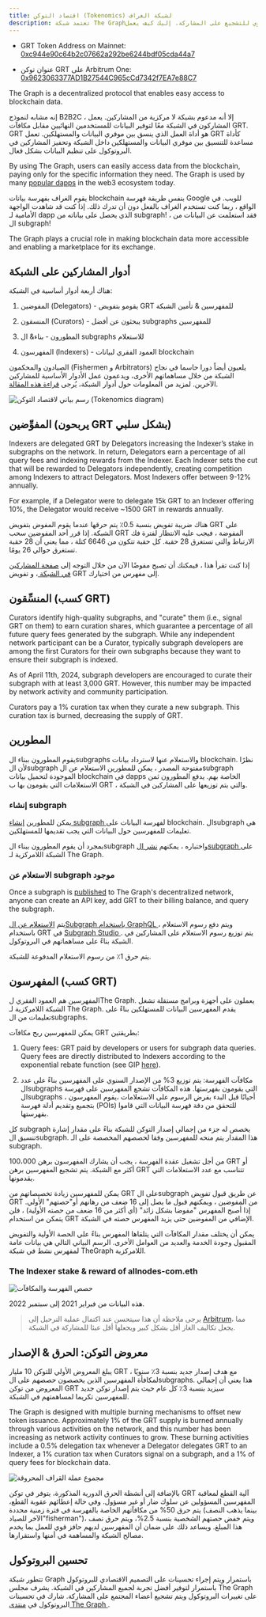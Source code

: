 ```yaml
---
title: اقتصاد التوكن (Tokenomics) لشبكة الغراف
description: تعتمد شبكة The Graphعلى نظام إقتصادي قوي للتشجيع على المشاركة. إليك كيف يعمل GRT ، التوكن الأساسي للعمل في The Graph.
---
```


- GRT Token Address on Mainnet: [0xc944e90c64b2c07662a292be6244bdf05cda44a7](https://etherscan.io/token/0xc944e90c64b2c07662a292be6244bdf05cda44a7)

- عنوان توكن GRT على Arbitrum One: [ 0x9623063377AD1B27544C965cCd7342f7EA7e88C7 ](https://arbiscan.io/token/0x9623063377ad1b27544c965ccd7342f7ea7e88c7)

The Graph is a decentralized protocol that enables easy access to blockchain data.

إنه مشابه لنموذج B2B2C ، إلا أنه مدعوم بشبكة لا مركزية من المشاركين. يعمل المشاركون في الشبكة معًا لتوفير البيانات للمستخدمين النهائيين مقابل مكافآت GRT. GRT هو أداة العمل الذي ينسق بين موفري البيانات والمستهلكين. تعمل GRT كأداة مساعدة للتنسيق بين موفري البيانات والمستهلكين داخل الشبكة وتحفيز المشاركين في البروتوكول على تنظيم البيانات بشكل فعال.

By using The Graph, users can easily access data from the blockchain, paying only for the specific information they need. The Graph is used by many [popular dapps](https://thegraph.com/explorer) in the web3 ecosystem today.

يقوم الغراف بفهرسة بيانات blockchain بنفس طريقة فهرسة Google للويب. في الواقع ، ربما كنت تستخدم الغراف بالفعل دون أن تدرك ذلك. إذا كنت قد شاهدت الواجهة الأمامية لـ dapp الذي يحصل على بياناته من subgraph! ، فقد استعلمت عن البيانات من ال subgraph!

The Graph plays a crucial role in making blockchain data more accessible and enabling a marketplace for its exchange.

## أدوار المشاركين على الشبكة

هناك أربعة أدوار أساسية في الشبكة:

1.  المفوضين (Delegators) - يقومو بتفويض GRT للمفهرسين & تأمين الشبكة

2.  المنسقون (Curators) - يبحثون عن أفضل subgraphs للمفهرسين

3.  المطورون - بناء& ال subgraphs للاستعلام

4.  المفهرسون (Indexers) - العمود الفقري لبيانات blockchain

الصيادون والمحكمون (Fishermen و Arbitrators) يلعبون أيضاً دورا حاسما في نجاح الشبكة من خلال مساهماتهم الأخرى، ويدعمون عمل الأدوار الأساسية للمشاركين الآخرين. لمزيد من المعلومات حول أدوار الشبكة، يُرجى [قراءة هذه المقالة](https://thegraph.com/blog/the-graph-grt-token-economics/).

![رسم بياني لاقتصاد التوكن (Tokenomics diagram)](/img/updated-tokenomics-image.png)

## المفوِّضين (يربحون GRT بشكل سلبي)

Indexers are delegated GRT by Delegators increasing the Indexer’s stake in subgraphs on the network. In return, Delegators earn a percentage of all query fees and indexing rewards from the Indexer. Each Indexer sets the cut that will be rewarded to Delegators independently, creating competition among Indexers to attract Delegators. Most Indexers offer between 9-12% annually.

For example, if a Delegator were to delegate 15k GRT to an Indexer offering 10%, the Delegator would receive ~1500 GRT in rewards annually.

هناك ضريبة تفويض بنسبة 0.5٪ يتم حرقها عندما يقوم المفوض بتفويض GRT على الشبكة. إذا قرر أحد المفوضين سحب GRT المفوضة ، فيجب عليه الانتظار لفترة فك الارتباط والتي تستغرق 28 حقبة. كل حقبة تتكون من 6646 كتلة ، مما يعني أن 28 حقبة تستغرق حوالي 26 يومًا.

إذا كنت تقرأ هذا ، فيمكنك أن تصبح مفوضًا الآن من خلال التوجه إلى [ صفحة المشاركين في الشبكة ](https://thegraph.com/explorer/participants/indexers) ، و تفويض GRT إلى مفهرس من اختيارك.

## المنسِّقون (كسب GRT)

Curators identify high-quality subgraphs, and "curate" them (i.e., signal GRT on them) to earn curation shares, which guarantee a percentage of all future query fees generated by the subgraph. While any independent network participant can be a Curator, typically subgraph developers are among the first Curators for their own subgraphs because they want to ensure their subgraph is indexed.

As of April 11th, 2024, subgraph developers are encouraged to curate their subgraph with at least 3,000 GRT. However, this number may be impacted by network activity and community participation.

Curators pay a 1% curation tax when they curate a new subgraph. This curation tax is burned, decreasing the supply of GRT.

## المطورين

يقوم المطورون ببناء الsubgraphs والاستعلام عنها لاسترداد بيانات blockchain. نظرًا لأن الsubgraph مفتوحة المصدر ، يمكن للمطورين الاستعلام عن الsubgraph الموجودة لتحميل بيانات blockchain في dapps الخاصة بهم. يدفع المطورون ثمن الاستعلامات التي يقومون بها ب GRT ، والتي يتم توزيعها على المشاركين في الشبكة.

### إنشاء subgraph

يمكن للمطورين [ إنشاء subgraph ](/developing/creating-a-subgraph/) لفهرسة البيانات على blockchain. الsubgraph هي تعليمات للمفهرسين حول البيانات التي يجب تقديمها للمستهلكين.

بمجرد أن يقوم المطورون ببناء الsubgraph واختباره ، يمكنهم [ نشر الsubgraph ](/publishing/publishing-a-subgraph/) على الشبكة اللامركزية لـ The Graph.

### الاستعلام عن subgraph موجود

Once a subgraph is [published](/publishing/publishing-a-subgraph/) to The Graph's decentralized network, anyone can create an API key, add GRT to their billing balance, and query the subgraph.

يتم [ الاستعلام عن الSubgraph باستخدام GraphQL ](/querying/querying-the-graph/) ، ويتم دفع رسوم الاستعلام باستخدام GRT في [ Subgraph Studio ](https://thegraph.com/studio/). يتم توزيع رسوم الاستعلام على المشاركين في الشبكة بناءً على مساهماتهم في البروتوكول.

يتم حرق 1٪ من رسوم الاستعلام المدفوعة للشبكة.

## المفهرسون (كسب GRT)

المفهرسين هم العمود الفقري لThe Graph. يعملون على أجهزة وبرامج مستقلة تشغل الشبكة اللامركزية لـ The Graph. يقدم المفهرسين البيانات للمستهلكين بناءً على تعليمات من الsubgraphs.

يمكن للمفهرسين ربح مكافآت GRT بطريقتين:

1.  Query fees: GRT paid by developers or users for subgraph data queries. Query fees are directly distributed to Indexers according to the exponential rebate function (see GIP [here](https://forum.thegraph.com/t/gip-0051-exponential-query-fee-rebates-for-indexers/4162)).

2.  مكافآت الفهرسة: يتم توزيع 3% من الإصدار السنوي على المفهرسين بناءً على عدد الsubgraphs التي يقومون بفهرستها. هذه المكافآت تشجع المفهرسين على فهرسة الsubgraphs ، أحيانًا قبل البدء بفرض الرسوم على الاستعلامات ،يقوم المفهرسون بتجميع وتقديم أدلة فهرسة (POIs) للتحقق من دقة فهرسة البيانات التي قاموا بفهرستها.

كل subgraph يخصص له جزء من إجمالي إصدار التوكن للشبكة بناءً على مقدار إشارة تنسيق الsubgraph. هذا المقدار يتم منحه للمفهرسين وفقا لحصصهم المخصصة على الـ subgraph.

من أجل تشغيل عقدة الفهرسة ، يجب أن يشارك المفهرسون برهن 100،000 GRT أو أكثر مع الشبكة. يتم تشجيع المفهرسين برهن GRT تتناسب مع عدد الاستعلامات التي يقدمونها.

يمكن للمفهرسين زيادة تخصيصاتهم من GRT على الsubgraph عن طريق قبول تفويض GRT من المفوضين ، ويمكنهم قبول ما يصل إلى 16 ضعف من رهانهم أو"حصتهم" الأولي. إذا أصبح المفهرس "مفوضا بشكل زائد" (أي أكثر من 16 ضعف من حصته الأولية) ، فلن يتمكن من استخدام GRT الإضافي من المفوضين حتى يزيد المفهرس حصته في الشبكة.

يمكن أن يختلف مقدار المكافآت التي يتلقاها المفهرس بناءً على الحصة الأولية والتفويض المقبول وجودة الخدمة والعديد من العوامل الأخرى. الرسم البياني التالي هي بيانات عامة لمفهرس نشط في شبكة TheGraph اللامركزية.

### The Indexer stake & reward of allnodes-com.eth

![حصص الفهرسة والمكافآت](/img/indexing-stake-and-income.png)

هذه البيانات من فبراير 2021 إلى سبتمبر 2022.

> يرجى ملاحظة أن هذا سيتحسن عند اكتمال عملية الترحيل إلى [Arbitrum](https://forum.thegraph.com/t/gip-0037-the-graph-arbitrum-deployment-with-linear-rewards-minted-in-l2/3551)، مما يجعل تكاليف الغاز أقل بشكل كبير ويجعلها أقل عبئا للمشاركة في الشبكة.

## معروض التوكن: الحرق & الإصدار

يبلغ المعروض الأولي للتوكن 10 مليار GRT ، مع هدف إصدار جديد بنسبة 3٪ سنويًا لمكافأة المفهرسين الذين يخصصون حصصهم على الsubgraphs. هذا يعني أن إجمالي المعروض من توكن GRT سيزيد بنسبة 3٪ كل عام حيث يتم إصدار توكن جديد للمفهرسين تكريما لمساهمتهم في الشبكة.

The Graph is designed with multiple burning mechanisms to offset new token issuance. Approximately 1% of the GRT supply is burned annually through various activities on the network, and this number has been increasing as network activity continues to grow. These burning activities include a 0.5% delegation tax whenever a Delegator delegates GRT to an Indexer, a 1% curation tax when Curators signal on a subgraph, and a 1% of query fees for blockchain data.

![مجموع عملة القراف المحروقة](/img/total-burned-grt.jpeg)

بالإضافة إلى أنشطة الحرق الدورية المذكورة، يتوفر في توكن GRT آلية القطع لمعاقبة المفهرسين المسؤولين عن سلوك ضار أو غير مسؤول. وفي حالة إعطائهم عقوبة القطع، يتم حرق 50% من مكافآتهم الخاصة بالفهرسة في فترة زمنية محددة (بينما يذهب النصف الآخر للصياد"fisherman")، ويتم خفض حصتهم الشخصية بنسبة 2.5%، ويتم حرق نصف هذا المبلغ. ويساعد ذلك على ضمان أن المفهرسين لديهم حافز قوي للعمل بما يخدم مصالح الشبكة والمساهمة في أمنها واستقرارها.

## تحسين البروتوكول

تتطور شبكة Graph باستمرار ويتم إجراء تحسينات على التصميم الاقتصادي للبروتوكول باستمرار لتوفير أفضل تجربة لجميع المشاركين في الشبكة. يشرف مجلس The Graph على تغييرات البروتوكول ويتم تشجيع أعضاء المجتمع على المشاركة. شارك في تحسينات البروتوكول في [ منتدى The Graph ](https://forum.thegraph.com/).
